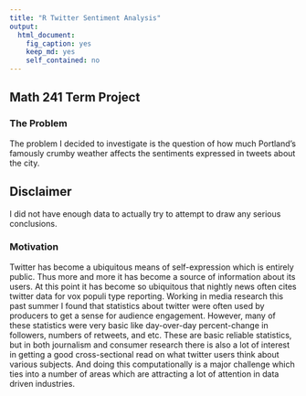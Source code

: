 ```yaml
---
title: "R Twitter Sentiment Analysis"
output:
  html_document:
    fig_caption: yes
    keep_md: yes
    self_contained: no
---
```

## Math 241 Term Project

### The Problem
The problem I decided to investigate is the question of how much Portland's famously crumby weather affects the sentiments expressed in tweets about the city.

## Disclaimer
I did not have enough data to actually try to attempt to draw any serious conclusions.

### Motivation
Twitter has become a ubiquitous means of self-expression which is entirely public. Thus more and more it has become a source of information about its users. At this point it has become so ubiquitous that nightly news often cites twitter data for vox populi type reporting. Working in media research this past summer I found that statistics about twitter were often used by producers to get a sense for audience engagement. However, many of these statistics were very basic like day-over-day percent-change in followers, numbers of retweets, and etc. These are basic reliable statistics, but in both journalism and consumer research there is also a lot of interest in getting a good cross-sectional read on what twitter users think about various subjects. And doing this computationally is a major challenge which ties into a number of areas which are attracting a lot of attention in data driven industries. 